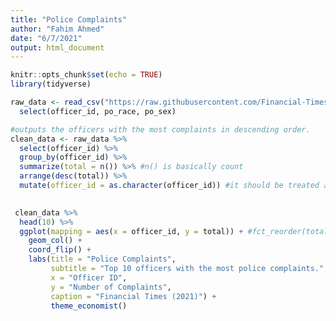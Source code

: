 ```yaml
---
title: "Police Complaints"
author: "Fahim Ahmed"
date: "6/7/2021"
output: html_document
---
```


```r
knitr::opts_chunk$set(echo = TRUE)
library(tidyverse)
```

```r
raw_data <- read_csv("https://raw.githubusercontent.com/Financial-Times/police-misconduct-complaints-analysis/main/output/philly_clean.csv") %>%
  select(officer_id, po_race, po_sex)
```

```r
#outputs the officers with the most complaints in descending order.
clean_data <- raw_data %>%
  select(officer_id) %>%
  group_by(officer_id) %>%
  summarize(total = n()) %>% #n() is basically count
  arrange(desc(total)) %>%
  mutate(officer_id = as.character(officer_id)) #it should be treated as a name, rather than number.
  
```
```r

 clean_data %>%
  head(10) %>%
  ggplot(mapping = aes(x = officer_id, y = total)) + #fct_reorder(total, officer_id)
    geom_col() +
    coord_flip() +
    labs(title = "Police Complaints",
         subtitle = "Top 10 officers with the most police complaints.",
         x = "Officer ID",
         y = "Number of Complaints",
         caption = "Financial Times (2021)") +
         theme_economist()
```
